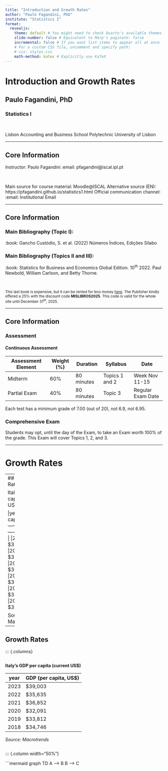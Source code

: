 ---
title: "Introduction and Growth Rates"
author: "Paulo Fagandini, PhD"
institute: "Statistics I"
format:
  revealjs:
    theme: default # You might need to check Quarto's available themes
    slide-number: false # Equivalent to Marp's paginate: false
    incremental: false # If you want list items to appear all at once
    # For a custom CSS file, uncomment and specify path:
    # css: styles.css
    math-method: katex # Explicitly use KaTeX
---

# Introduction and Growth Rates
## Paulo Fagandini, PhD
### Statistics I

&nbsp;

Lisbon Accounting and Business School
Polytechnic University of Lisbon

---

## Core Information
Instructor: Paulo Fagandini
:email: pfagandini@iscal.ipl.pt

&nbsp;

Main source for course material: Moodle@ISCAL
Alternative source (EN): https://pfagandini.github.io/statistics1.html
Official communication channel: :email: Institutional Email

---

## Core Information

### Main Bibliography (Topic I):
:book: Gancho Custódio, S. et al. (2022) Números Índices, Edições Sílabo

### Main Bibliography (Topics II and III):
:book: Statistics for Business and Economics Global Edition. $10^{th}$ 2022. Paul Newbold, William Carlson, and Betty Thorne.

&nbsp;

<small>This last book is expensive, but it can be rented for less money [here](https://eu.pearson.com/statistics-for-business-and-economics-global-edition/9781292438306). The Publisher kindly offered a 25% with the discount code **MISLIBROS2025**. This code is valid for the whole site until December $31^{th}$, 2025.</small>

---

## Core Information

### Assessment

#### Continuous Assessment

| Assessment Element | Weight (%) | Duration | Syllabus | Date |
|-------------------| ------------| ---------| -------- | ---- |
| Midterm | 60% | 80 minutes| Topics 1 and 2 | Week Nov 11-15  |
| Partial Exam | 40% | 80 minutes | Topic 3| Regular Exam Date |

Each test has a minimum grade of 7.00 (out of 20), not 6.9, not 6.95.

### Comprehensive Exam

Students may opt, until the day of the Exam, to take an Exam worth 100% of the grade. This Exam will cover Topics 1, 2, and 3.

---

# Growth Rates

---
## Growth Rates

Italy's GDP per capita (current US$)

|year | GDP (per capita, US$)|
|-----|----------------------|
|2023 | $39,003 |
|2022 | $35,635 |
|2021 | $36,852 |
|2020 | $32,091 |
|2019 | $33,812 |
|2018 | $34,746 |

Source: Macrotrends

---

## Growth Rates

::: {.columns}

::: {.column width="50%"}
**Italy's GDP per capita (current US$)**

|year | GDP (per capita, US$)|
|-----|----------------------|
|2023 | $39,003 |
|2022 | $35,635 |
|2021 | $36,852 |
|2020 | $32,091 |
|2019 | $33,812 |
|2018 | $34,746 |

*Source: Macrotrends*
:::

::: {.column width="50%"}

```mermaid
graph TD
  A --> B
  B --> C